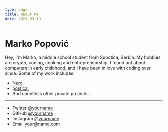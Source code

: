 ```yaml
---
type: page
title: About Me
date: 2021-03-19
---
```


# Marko Popović

Hey, I'm Marko, a middle school student from Subotica, Serbia. My hobbies are crypto, coding, cooking and entrepreneurship. I found out about computers in early childhood, and I have been in love with coding ever since. Some of my work includes:

- [Nero](https://nero.rs)
- [postical](https://postical.co)
- And countless other private projects...
---

- Twitter [@yourname](https://twitter.com/yourname)
- GitHub [@yourname](https://github.com/yourname)
- Instagram [@yourname](https://instagram.com/yourname)
- Email your@name.com
